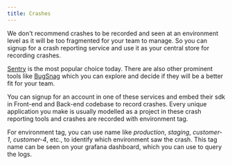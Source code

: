 ```yaml
---
title: Crashes
---
```


We don't recommend crashes to be recorded and seen at an environment level as it will be too fragmented for your
team to manage. So you can signup for a crash reporting service and use it as your central store for recording crashes.

[Sentry](https://sentry.io/welcome/) is the most popular choice today. There are also other prominent tools like
[BugSnag](https://www.bugsnag.com/) which you can explore and decide if they will be a better fit for your team.

You can signup for an account in one of these services and embed their sdk in Front-end and Back-end codebase to record
crashes. Every unique application you make is usually modelled as a project in these crash reporting tools and crashes
are recorded with environment tag.

For environment tag, you can use name like _production_, _staging_, _customer-1_, _customer-4_, etc., to identify which
environment saw the crash. This tag name can be seen on your grafana dashboard, which you can use to query the logs.
